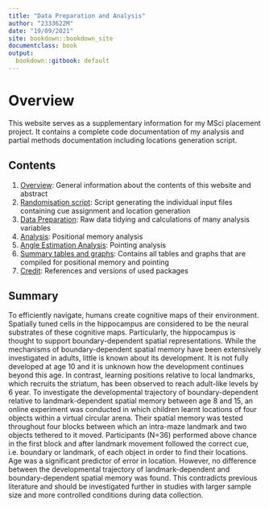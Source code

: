 ```yaml
---
title: "Data Preparation and Analysis"
author: "2333622M"
date: "19/09/2021"
site: bookdown::bookdown_site
documentclass: book
output:
  bookdown::gitbook: default
---
```


# Overview

This website serves as a supplementary information for my MSci placement project. It contains a complete code documentation of my analysis and partial methods documentation including locations generation script.

## Contents

1. [Overview](https://annamaka.github.io/Full-analysis-scripts/): General information about the contents of this website and abstract  
2. [Randomisation script](https://annamaka.github.io/Full-analysis-scripts/randomisation-script.html): Script generating the individual input files containing cue assignment and location generation    
3. [Data Preparation](https://annamaka.github.io/Full-analysis-scripts/data-preparation.html): Raw data tidying and calculations of many analysis variables  
4. [Analysis](https://annamaka.github.io/Full-analysis-scripts/analysis.html): Positional memory analysis   
5. [Angle Estimation Analysis](https://annamaka.github.io/Full-analysis-scripts/angle-estimation-analysis.html): Pointing analysis  
6. [Summary tables and graphs](https://annamaka.github.io/Full-analysis-scripts/summary-tables-and-graphs.html): Contains all tables and graphs that are compiled for positional memory and pointing  
7. [Credit](https://annamaka.github.io/Full-analysis-scripts/credits.html): References and versions of used packages  

## Summary

To efficiently navigate, humans create cognitive maps of their environment. Spatially tuned cells in the hippocampus are considered to be the neural substrates of these cognitive maps. Particularly, the hippocampus is thought to support boundary-dependent spatial representations. While the mechanisms of boundary-dependent spatial memory have been extensively investigated in adults, little is known about its development. It is not fully developed at age 10 and it is unknown how the development continues beyond this age. In contrast, learning positions relative to local landmarks, which recruits the striatum, has been observed to reach adult-like levels by 6 year. To investigate the developmental trajectory of boundary-dependent relative to landmark-dependent spatial memory between age 8 and 15, an online experiment was conducted in which children learnt locations of four objects within a virtual circular arena. Their spatial memory was tested throughout four blocks between which an intra-maze landmark and two objects tethered to it moved. Participants (N=36) performed above chance in the first block and after landmark movement followed the correct cue, i.e. boundary or landmark, of each object in order to find their locations. Age was a significant predictor of error in location. However, no difference between the developmental trajectory of landmark-dependent and boundary-dependent spatial memory was found. This contradicts previous literature and should be investigated further in studies with larger sample size and more controlled conditions during data collection.